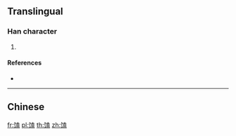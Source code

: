 {{character info/new}}
{{also|饁}}
==Translingual==

===Han character===
{{Han char|rn=184|rad=饣|as=10|sn=13|four=|canj=NVGIT}}

# {{defn|Han|sort=饣10}}

====References====
* {{Han ref|kx=1427.311|hdz=74467.041|uh=998C|ud=39308}}

----

==Chinese==
{{zh-see|饁}}

[[fr:馌]]
[[pl:馌]]
[[th:馌]]
[[zh:馌]]